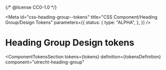 {/* @license CC0-1.0 */}


<Meta
  id="css-heading-group--tokens"
  title="CSS Component/Heading Group/Design Tokens"
  parameters={{
    status: {
      type: "ALPHA",
    },
  }}
/>

# Heading Group Design tokens

<ComponentTokensSection
  tokens={tokens}
  definition={tokensDefinition}
  component="utrecht-heading-group"
></ComponentTokensSection>
